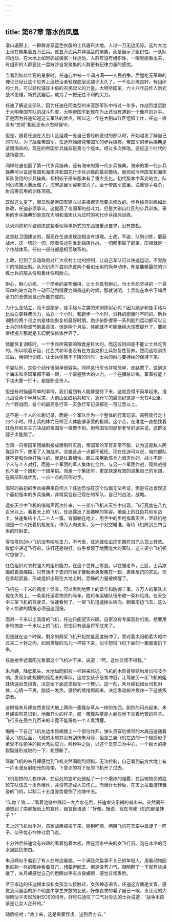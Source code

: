 ```yaml
---
---
---
```

title: 第67章 落水的凤凰
---



漫山遍野上，一群群身穿蓝色衣服的士兵遍布大地。人过一万无边无际。这片大地上现在聚集着五万民兵。这五万民兵并非混乱的聚集，而是展示了组织性，一队队的运动。在大地上如同蚂蚁搬家一样运动，人群有没有组织性，一眼就能看出来，有组织的人群要比一盘散沙自发聚集的人群更有纪律力量的感觉。

当看到如此壮观的景象时，任迪心中被一个词占满——人民战争。后膛枪无革命的理论已经让这个世界上层统治者轻视底层泥腿子太久了。一千名训练良好，有组织的士兵，可以轻松镇压十倍的农民起义的力量。大明帝国军，六十八年前传入新式战术思维，新式武器后，成为了一把无往不利的尖刀。

任迪了解这支部队，因为任迪在同类型的米亚那军队中待过一年多，作战烈度远胜于大明帝国军队的战斗烈度，大明帝国军到现在为止还没有遇到一个像样的对手。正是因为任迪知道这支军队的优点，所以这一年在大别山红区组织工作，任迪一直没有“左倾”相反还有点右倾保守。

但是，随着任迪在大别山区组建一支自己曾经听说过的部队时，开始越发了解自己的军队，为了战胜帝国军，任迪开始研究帝国军的步兵操典。帝国军的步兵操典是紧跟海宋的。现在的帝国步兵操典是第七个版本。经过多次修改。适应这个时代的战场要求。

同样任迪也翻了第一代步兵操典，还有海宋的第一代步兵操典。海宋的第一代步兵操典可以说是帝国和海宋共和国先行步兵训练的最初模板。而现如今帝国军和海宋军队使用的步兵操典，都相较于原来版本有了重大变化。初代版本中军姿站立，队列训练被大量压缩了。海宋那里军容都取消了。至于帝国军这里，注重徒手格杀，射击等实用的训练项目。

既然这么变了，很显然是帝国军建立以来根据实际要求修改的。步兵操典训练如此修改，任迪必须承认，这提高了帝国军的战斗力。但是大别山红区的步兵训练，采用的步兵操典却是现在大明和海宋认为过时的初代步兵操典训练。

队列训练和军姿训练这些看似简单新式的东西被重点要求，没有放松。

这是赵卫国建议的，而现在任迪发现这相当有道理。土改，军姿，队列训练，蘑菇战术，这一切的一切，随着任迪在淮北指挥作战，一切都串联了起来，压根就是一个作战体系。任何一部分都是相互联系的。

土改，打到了反动政府对广大农村土地的控制，让自己军队可以快速运动，不受敌军的情报压制。队列训练军姿训练这两个看似无用的简单动作，却是能够最快的训练士兵的服从性和集体性和耐心。

耐心，耐心训练，一个简单的姿势保持，让士兵具有耐心。当士兵能坚持的一个最简单的站立动作一动不动到精疲力竭昏迷的时候，那就说明，士兵能在命令下竭尽全力的去做到自己所能完成的。

为什么是站立，而不是跑步，徒手格斗之类的来训练耐心呢？因为跑步和徒手格斗比站立更耗费体力，站立一个小时，和跑步一个小时，消耗的能量时不同的。新兵训练的两个月之内是体能恢复的最好时期，跑步俯卧撑等一系列剧烈运动都可以让士兵的体能调节到最高值。但是两个月后，体能就不可能继续大规模提升了，要能继续提升那就是玄幻武侠修炼世界了。

体能恢复训练时，一个步兵所需要的粮食是巨大的。而这段时间是不能让士兵吃苦的。所以咬着牙齿，红色共和军也没有在方面克扣士兵恢复性营养。然而这段训练过后，用例行训练，让士兵体能不下降的同时，士兵的耐心要持续的保持下来。

军姿队列，这些个动作很简单很容易。同样急行军也非常简单，走路罢了。说到这个海宋和帝国军都不屑一顾，一个掌握强大的火力，一个在搏杀训练，军事技能上下功夫要一打十。都是职业杀人。

但是有时候最简单的事情，我们看到有人能够坚持下来，这就变得不简单起来。淮北战役两个半月以来，大别山区红色共和军，急行军的最高纪录是一天124公里。六个野战团，各个的最高急行军一天急行军记录都在一百公里以上。

这不是一个人的长跑记录，而是一个军队作为一个整体的行军记录。高强度行走十四个小时。将士兵的体力压榨至人体能够承受的极限。这个苦，在淮北一直想找着红色共和军主力决战的帝国军一直做不到。用帝国军的那帮老爷的话来说，这群泥腿子太能跑了。

当第一只帝国军团编制被成建制歼灭后，帝国军的军官非常不服，认为这是敌人阴谋运作下，使用了人海战术。没错这点一点都不冤枉。现在任迪可以说，咱的部队就不是和你单打独斗的，就是仗着腿快，跑过来用数倍兵力消灭你的，战斗不是一个人与个人对打，而是一个军团的军人集体化合作，与另一个军团作战，同样战役也不是一个团和一个团单挑。而是一个集团军，更加快速有效的调集自己的军团，在局部形成优势，一点一点的压倒对手。

海宋的最初的步兵操典来自何方？任迪恐怕在这个位面无法考证，但是任迪发现这个最初版本的步兵操典，非常契合自己现在的军队，自己的战法，战略。

远处天空中飞机的嗡嗡声再次传来，一三架小飞机从天空中出现，飞行高度在八九百米以上。看着天上的飞机，任迪露出了恶趣味的笑容。地面上的红色共和军战士，快速集结十几二十人一簇，背部躺在地上，用手中的步枪指着天空，至轻机枪则是一个人托着机枪支架，作为人肉支架，另一个对空瞄准。等待飞机降到三四百米的时射击。

零攻零防的小飞机没有啥攻击力，不代表，任迪就任由这东西在自己头顶上转悠。敢低空递近飞行的，该打还是得打。似乎发现了地面庞大的军队，这三架小飞机顿时惊骇了。

红色组织对农村强大的组织能力，在这个世界上彰显。以往被老爷，土匪，士兵欺侮的畏畏缩缩，只有活不下去的时候才奋起余勇聚集在一起，愚昧反抗的农民。现在拿起武器，形成组织出现在大地上时。恐怖的力量被唤醒了。

飞机在一千米的高度上侦查，可以看到地面上的堡垒和防御工事。五万人的军队出现在大地上，一条条托运着物资的马车，独轮车运输队伍形成一条补给线。在天空中三架飞机的驾驶员，快速看到了。一架飞机迅速掉头转向。朝着南边飞去，这么令人惊骇的情报必须迅速回报。

面对一千米以上高度的飞机，任迪只能望天兴叹。自家没有专属高射机炮，想要用步枪搞定一千米以上的飞机，恐怕只有请金将军过来了。

但是就在这个时候，剩余的两架飞机开始拉低高度俯冲了。背对着太阳朝着大地冲过来二十秒之内，如同盘旋的鸟儿一样掠下来，似乎想将飞机下面的一箱蛋蛋扔下来。

任迪抬手遮着阳光看着这个飞机冲下来，说道：“呵，这你又怪不得我。”

朱月嵘，降低机头，大地如同斜坡一样越来越近。飞机的木质骨架结构发出吱吱作响。发现如此规模的叛乱者的军队，这位女孩子怒发冲冠，让驾驶另一架飞机的姐妹快速回去报告。决定给下面这支叛军一个教训。这一刻，朱月嵘犹如女司机附体，心情一不爽，脑袋一发热，傲娇的情绪燃起来，决定发动俯冲轰炸一下这些叛逆者。

这时候朱月嵘突然发现大地上两侧一簇簇杂草从一样的东西。剧烈的闪光起来，朱月嵘突然意识到，地面开火的样子，那一簇簇杂草是人躺在地下举着枪管的样子。飞行员在高空几百米的毕竟不能将每一个人看清楚。

啪嗒一下自己飞机左边木质翅膀上一个部位炸开，弹头贯穿后携带的木屑迅速随着落入飞机后面，飞溅的木屑并没有刮伤朱月嵘，但是三翼飞机左边的一个翅膀似乎承受不住俯冲的巨大弯曲应力。两秒钟之后，以这个贯穿口为中心，一个巨大的撕裂裂缝形成啪的一下，翅膀断了。

驾驶飞机的朱月嵘感觉到飞机突然间剧烈倾斜。无法控制，自己看到前方大地上有一片水波反射阳光的亮带，下意识的将下坠的飞机开了过去。

飞机投掷的几枚炸弹，在远处的空旷处掀起了一个个爆炸的烟雾，在运输物资的独轮车队伍五十米外爆炸，并没有造成人员伤亡。而爆炸七秒后，在天上拉着旋转舞姿的飞机，以斜二十五度姿势栽倒了池塘中去。

“叫你丫浪……”看着池塘中溅起一大片水花后，任迪幸灾乐祸的喊出来。突然间任迪想到了南都报纸上的宣传，自言自语道：“好像，据说，现在驾驶飞机的都是妹子？”

天上的飞机似乎对，自家战鹰被揍下来，感到吃惊，两架飞机在天空中盘旋了一阵子。似乎忧心忡忡过后飞走。

十分钟后任迪饶有兴趣的看着抱着木板，困在河水中央的女飞行员。泡在冰冷的河水里脸色惨白。

朱月嵘似乎看到了有人在岸边看她，一个满脸欠扁事不关己的年轻人，用看动物园里动物一样的眼神看着自己，想要瞪回去，但是没有力气，眼睛瞪了一下就有些涣散了，朱月嵘感觉自己的瞪眼似乎有点像媚眼，感觉非常丢脸。

至于岸边的任迪根本没和女孩怎么接触过，女孩神态语言，任迪这方面是文盲，感觉到河里面的那个明显中学生岁数的女孩，好像哀求的看了自已一眼，水汪汪的大眼睛似乎天然放射SOS的讯号。好吧任迪叹了口气对旁边的士兵说道：“战争本应该是让女人走开的。”

随后吩咐：“救上来，这是重要俘虏。送到后方去。”